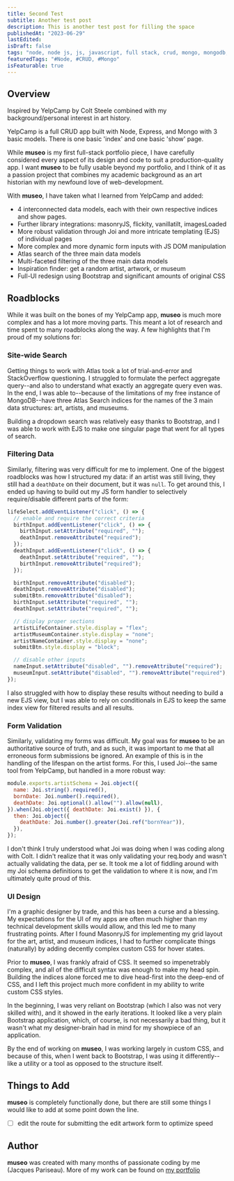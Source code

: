 ```yaml
---
title: Second Test
subtitle: Another test post
description: This is another test post for filling the space
publishedAt: "2023-06-29"
lastEdited:
isDraft: false
tags: "node, node js, js, javascript, full stack, crud, mongo, mongodb, database, joi, css, html"
featuredTags: "#Node, #CRUD, #Mongo"
isFeaturable: true
---
```


## Overview

Inspired by YelpCamp by Colt Steele combined with my background/personal interest in art history.

YelpCamp is a full CRUD app built with Node, Express, and Mongo with 3 basic models. There is one basic 'index' and one basic 'show' page.

While **museo** is my first full-stack portfolio piece, I have carefully considered every aspect of its design and code to suit a production-quality app. I want **museo** to be fully usable beyond my portfolio, and I think of it as a passion project that combines my academic background as an art historian with my newfound love of web-development.

With **museo**, I have taken what I learned from YelpCamp and added:

- 4 interconnected data models, each with their own respective indices and show pages.
- Further library integrations: masonryJS, flickity, vanillatilt, imagesLoaded
- More robust validation through Joi and more intricate templating (EJS) of individual pages
- More complex and more dynamic form inputs with JS DOM manipulation
- Atlas search of the three main data models
- Multi-faceted filtering of the three main data models
- Inspiration finder: get a random artist, artwork, or museum
- Full-UI redesign using Bootstrap and significant amounts of original CSS

## Roadblocks

While it was built on the bones of my YelpCamp app, **museo** is much more complex and has a lot more moving parts. This meant a lot of research and time spent to many roadblocks along the way. A few highlights that I'm proud of my solutions for:

### Site-wide Search

Getting things to work with Atlas took a lot of trial-and-error and StackOverflow questioning. I struggled to formulate the perfect aggregate query--and also to understand what exactly an aggregate query even was. In the end, I was able to--because of the limitations of my free instance of MongoDB--have three Atlas Search indices for the names of the 3 main data structures: art, artists, and museums.

Building a dropdown search was relatively easy thanks to Bootstrap, and I was able to work with EJS to make one singular page that went for all types of search.

### Filtering Data

Similarly, filtering was very difficult for me to implement. One of the biggest roadblocks was how I structured my data: if an artist was still living, they still had a `deathDate` on their document, but it was `null`. To get around this, I ended up having to build out my JS form handler to selectively require/disable different parts of the form:

```js
lifeSelect.addEventListener("click", () => {
  // enable and require the correct criteria
  birthInput.addEventListener("click", () => {
    birthInput.setAttribute("required", "");
    deathInput.removeAttribute("required");
  });
  deathInput.addEventListener("click", () => {
    deathInput.setAttribute("required", "");
    birthInput.removeAttribute("required");
  });

  birthInput.removeAttribute("disabled");
  deathInput.removeAttribute("disabled");
  submitBtn.removeAttribute("disabled");
  birthInput.setAttribute("required", "");
  deathInput.setAttribute("required", "");

  // display proper sections
  artistLifeContainer.style.display = "flex";
  artistMuseumContainer.style.display = "none";
  artistNameContainer.style.display = "none";
  submitBtn.style.display = "block";

  // disable other inputs
  nameInput.setAttribute("disabled", "").removeAttribute("required");
  museumInput.setAttribute("disabled", "").removeAttribute("required");
});
```

I also struggled with how to display these results without needing to build a new EJS view, but I was able to rely on conditionals in EJS to keep the same index view for filtered results and all results.

### Form Validation

Similarly, validating my forms was difficult. My goal was for **museo** to be an authoritative source of truth, and as such, it was important to me that all erroneous form submissions be ignored. An example of this is in the handling of the lifespan on the artist forms. For this, I used Joi--the same tool from YelpCamp, but handled in a more robust way:

```js
module.exports.artistSchema = Joi.object({
  name: Joi.string().required(),
  bornDate: Joi.number().required(),
  deathDate: Joi.optional().allow("").allow(null),
}).when(Joi.object({ deathDate: Joi.exist() }), {
  then: Joi.object({
    deathDate: Joi.number().greater(Joi.ref("bornYear")),
  }),
});
```

I don't think I truly understood what Joi was doing when I was coding along with Colt. I didn't realize that it was only validating your req.body and wasn't actually validating the data, per se. It took me a lot of fiddling around with my Joi schema definitions to get the validation to where it is now, and I'm ultimately quite proud of this.

### UI Design

I'm a graphic designer by trade, and this has been a curse and a blessing. My expectations for the UI of my apps are often much higher than my technical development skills would allow, and this led me to many frustrating points. After I found MasonryJS for implementing my grid layout for the art, artist, and museum indices, I had to further complicate things (naturally) by adding decently complex custom CSS for hover states.

Prior to **museo**, I was frankly afraid of CSS. It seemed so impenetrably complex, and all of the difficult syntax was enough to make my head spin. Building the indices alone forced me to dive head-first into the deep-end of CSS, and I left this project much more confident in my ability to write custom CSS styles.

In the beginning, I was very reliant on Bootstrap (which I also was not very skilled with), and it showed in the early iterations. It looked like a very plain Bootstrap application, which, of course, is not necessarily a bad thing, but it wasn't what my designer-brain had in mind for my showpiece of an application.

By the end of working on **museo**, I was working largely in custom CSS, and because of this, when I went back to Bootstrap, I was using it differently--like a utility or a tool as opposed to the structure itself.

## Things to Add

**museo** is completely functionally done, but there are still some things I would like to add at some point down the line.

- [ ] edit the route for submitting the edit artwork form to optimize speed

## Author

**museo** was created with many months of passionate coding by me (Jacques Pariseau). More of my work can be found on [my portfolio](/projects)

